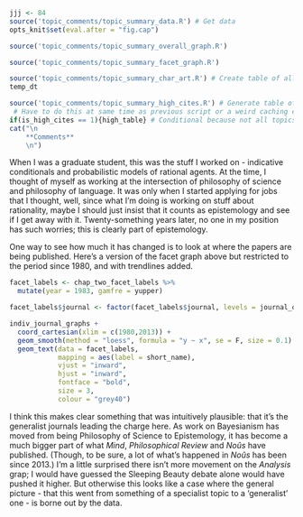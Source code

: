 ```r
jjj <- 84
source('topic_comments/topic_summary_data.R') # Get data
opts_knit$set(eval.after = "fig.cap")
```

```r
source('topic_comments/topic_summary_overall_graph.R')
```

```r
source('topic_comments/topic_summary_facet_graph.R')
```

```r
source('topic_comments/topic_summary_char_art.R') # Create table of all articles in topic
temp_dt
```

```r
source('topic_comments/topic_summary_high_cites.R') # Generate table of highly cited articles. 
 # Have to do this at same time as previous script or a weird caching error occurs.
if(is_high_cites == 1){high_table} # Conditional because not all topics have high cites
cat("\n
	**Comments**
	\n")
```

When I was a graduate student, this was the stuff I worked on - indicative conditionals and probabilistic models of rational agents. At the time, I thought of myself as working at the intersection of philosophy of science and philosophy of language. It was only when I started applying for jobs that I thought, well, since what I'm doing is working on stuff about rationality, maybe I should just insist that it counts as epistemology and see if I get away with it. Twenty-something years later, no one in my position has such worries; this is clearly part of epistemology.

One way to see how much it has changed is to look at where the papers are being published. Here's a version of the facet graph above but restricted to the period since 1980, and with trendlines added.

```r
facet_labels <- chap_two_facet_labels %>%
  mutate(year = 1983, gamfre = yupper)

facet_labels$journal <- factor(facet_labels$journal, levels = journal_order)

indiv_journal_graphs +
  coord_cartesian(xlim = c(1980,2013)) +
  geom_smooth(method = "loess", formula = "y ~ x", se = F, size = 0.1) +
  geom_text(data = facet_labels,
            mapping = aes(label = short_name),
            vjust = "inward", 
            hjust = "inward",
            fontface = "bold", 
            size = 3,
            colour = "grey40")

```

I think this makes clear something that was intuitively plausible: that it's the generalist journals leading the charge here. As work on Bayesianism has moved from being Philosophy of Science to Epistemology, it has become a much bigger part of what _Mind_, _Philosophical Review_ and _Noûs_ have published. (Though, to be sure, a lot of what's happened in _Noûs_ has been since 2013.) I'm a little surprised there isn't more movement on the _Analysis_ grap; I would have guessed the Sleeping Beauty debate alone would have pushed it higher. But otherwise this looks like a case where the general picture - that this went from something of a specialist topic to a 'generalist' one - is borne out by the data.